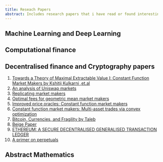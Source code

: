 ```yaml
---
title: Reseach Papers
abstract: Includes research papers that i have read or found interesting and worth exploring based on the summary.
---
```


## Machine Learning and Deep Learning


## Computational finance

## Decentralised finance and Cryptography papers
  1. [Towards a Theory of Maximal Extractable Value I: Constant Function Market Makers by Kshitij Kulkarni ,et.al](https://arxiv.org/abs/2207.11835)
  2. [An analysis of Uniswap markets](https://arxiv.org/abs/1911.03380)
  3. [Replicating market makers](https://arxiv.org/abs/2103.14769)
  4. [Optimal fees for geometric mean market makers](https://arxiv.org/pdf/2104.00446.pdf)
  5. [Improved price oracles: Constant function market makers](https://arxiv.org/pdf/2003.10001)
  6. [Constant function market makers: Multi-asset trades via convex optimization](https://arxiv.org/pdf/2107.12484)
  7. [Bitcoin, Currencies, and Fragility by Taleb](https://www.fooledbyrandomness.com/BTC-QF.pdf)
  8. [Beige Paper](https://github.com/chronaeon/beigepaper/blob/master/beigepaper.pdf)
  9. [ETHEREUM: A SECURE DECENTRALISED GENERALISED TRANSACTION LEDGER](https://ethereum.github.io/yellowpaper/paper.pdf)
  10. [A primer on perpetuals](A primer on perpetuals)
  
  
  
## Abstract Mathematics